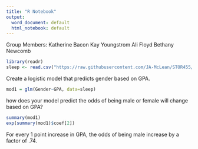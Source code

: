 ```yaml
---
title: "R Notebook"
output:
  word_document: default
  html_notebook: default
---
```

Group Members:
Katherine Bacon
Kay Youngstrom
Ali Floyd
Bethany Newcomb
```r
library(readr)
sleep <- read.csv("https://raw.githubusercontent.com/JA-McLean/STOR455/master/data/SleepStudy.csv")
```



Create a logistic model that predicts gender based on GPA.
```r
mod1 = glm(Gender~GPA, data=sleep)
```


 how does your model predict the odds of being male or female will change based on GPA?
```r
summary(mod1)
exp(summary(mod1)$coef[2])
```

For every 1 point increase in GPA, the odds of being male increase by a factor of .74.
